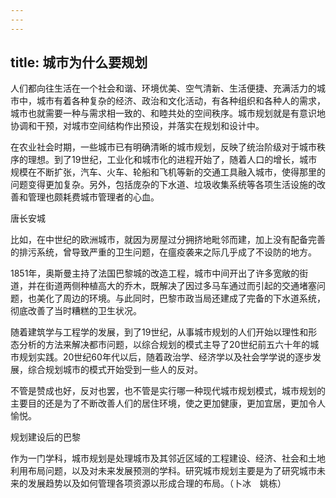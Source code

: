 ```yaml
---
---
---
```

title: 城市为什么要规划
---




人们都向往生活在一个社会和谐、环境优美、空气清新、生活便捷、充满活力的城市中，城市有着各种复杂的经济、政治和文化活动，有各种组织和各种人的需求，城市也就需要一种与需求相一致的、和睦共处的空间秩序。城市规划就是有意识地协调和干预，对城市空间结构作出预设，并落实在规划和设计中。

在农业社会时期，一些城市已有明确清晰的城市规划，反映了统治阶级对于城市秩序的理想。到了19世纪，工业化和城市化的进程开始了，随着人口的增长，城市规模在不断扩张，汽车、火车、轮船和飞机等新的交通工具融入城市，使得那里的问题变得更加复杂。另外，包括庞杂的下水道、垃圾收集系统等各项生活设施的改善和管理也颇耗费城市管理者的心血。

唐长安城



比如，在中世纪的欧洲城市，就因为房屋过分拥挤地毗邻而建，加上没有配备完善的排污系统，曾导致严重的卫生问题，在瘟疫袭来之际几乎成了不设防的地方。

1851年，奥斯曼主持了法国巴黎城的改造工程，城市中间开出了许多宽敞的街道，并在街道两侧种植高大的乔木，既解决了因过多马车通过而引起的交通堵塞问题，也美化了周边的环境。与此同时，巴黎市政当局还建成了完备的下水道系统，彻底改善了当时糟糕的卫生状况。



随着建筑学与工程学的发展，到了19世纪，从事城市规划的人们开始以理性和形态分析的方法来解决都市问题，以综合规划的模式主导了20世纪前五六十年的城市规划实践。20世纪60年代以后，随着政治学、经济学以及社会学学说的逐步发展，综合规划城市的模式开始受到一些人的反对。



不管是赞成也好，反对也罢，也不管是实行哪一种现代城市规划模式，城市规划的主要目的还是为了不断改善人们的居住环境，使之更加健康，更加宜居，更加令人愉悦。

规划建设后的巴黎



作为一门学科，城市规划是处理城市及其邻近区域的工程建设、经济、社会和土地利用布局问题，以及对未来发展预测的学科。研究城市规划主要是为了研究城市未来的发展趋势以及如何管理各项资源以形成合理的布局。（卜冰　姚栋）